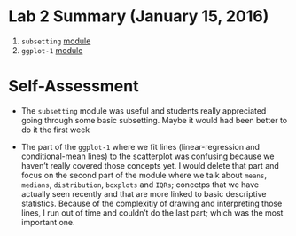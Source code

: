 # Lab 2 Summary (January 15, 2016) 

1. `subsetting` [module](https://github.com/UW-POLS501/pols_501_wi16/blob/master/lessons/subsetting.Rmd)
2. `ggplot-1` [module](https://github.com/UW-POLS501/pols_501_wi16/blob/master/lessons/ggplot-1.Rmd)

# Self-Assessment

- The `subsetting` module was useful and students really appreciated going through some basic subsetting. Maybe it would had been better to do it the first week

- The part of the `ggplot-1` where we fit lines (linear-regression and conditional-mean lines) to the scatterplot was confusing because we haven't really covered those concepts yet. I would delete that part and focus on the second part of the module where we talk about `means`, `medians`, `distribution`, `boxplots` and `IQRs`; concetps that we have actually seen recently and that are more linked to basic descriptive statistics. Because of the complexitiy of drawing and interpreting those lines, I run out of time and couldn't do the last part; which was the most important one.